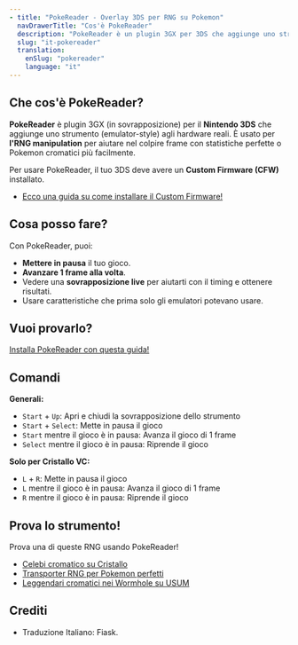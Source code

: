 ```yaml
---
- title: "PokeReader - Overlay 3DS per RNG su Pokemon"
  navDrawerTitle: "Cos'è PokeReader"
  description: "PokeReader è un plugin 3GX per 3DS che aggiunge uno strumento (emulator-style) come mettere in pausa il gioco, avanzare i frame e altro - perfetto per l'RNG manipulation negli hardware originali."
  slug: "it-pokereader"
  translation:
    enSlug: "pokereader"
    language: "it"
---
```


## Che cos'è PokeReader?

**PokeReader** è plugin 3GX (in sovrapposizione) per il **Nintendo 3DS** che aggiunge uno strumento (emulator-style) agli hardware reali. È usato per **l'RNG manipulation** per aiutare nel colpire frame con statistiche perfette o Pokemon cromatici più facilmente.

Per usare PokeReader, il tuo 3DS deve avere un **Custom Firmware (CFW)** installato.

- [Ecco una guida su come installare il Custom Firmware!](https://3ds.hacks.guide/)

## Cosa posso fare?

Con PokeReader, puoi:

- **Mettere in pausa** il tuo gioco.
- **Avanzare 1 frame alla volta**.
- Vedere una **sovrapposizione live** per aiutarti con il timing e ottenere risultati.
- Usare caratteristiche che prima solo gli emulatori potevano usare.

## Vuoi provarlo?

[Installa PokeReader con questa guida!](/install-pokereader)

## Comandi

**Generali:**

- `Start` + `Up`: Apri e chiudi la sovrapposizione dello strumento
- `Start` + `Select`: Mette in pausa il gioco
- `Start` mentre il gioco è in pausa: Avanza il gioco di 1 frame
- `Select` mentre il gioco è in pausa: Riprende il gioco

**Solo per Cristallo VC:**

- `L` + `R`: Mette in pausa il gioco
- `L` mentre il gioco è in pausa: Avanza il gioco di 1 frame
- `R` mentre il gioco è in pausa: Riprende il gioco

## Prova lo strumento!

Prova una di queste RNG usando PokeReader!

- [Celebi cromatico su Cristallo](/gen2-celebi)
- [Transporter RNG per Pokemon perfetti](/transporter-rng-offline)
- [Leggendari cromatici nei Wormhole su USUM](/retail-usum-wormhole)

## Crediti

- Traduzione Italiano: Fiask.
